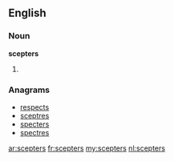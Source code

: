 ==English==

===Noun===
'''scepters'''
# {{plural of|[[scepter]]}}

===Anagrams===
* [[respects#English|respects]]
* [[sceptres#English|sceptres]]
* [[specters#English|specters]]
* [[spectres#English|spectres]]

[[ar:scepters]]
[[fr:scepters]]
[[my:scepters]]
[[nl:scepters]]